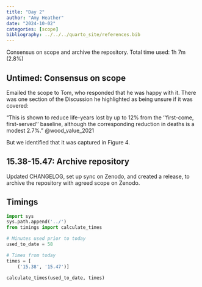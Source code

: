 ```yaml
---
title: "Day 2"
author: "Amy Heather"
date: "2024-10-02"
categories: [scope]
bibliography: ../../../quarto_site/references.bib
---
```


::: {.callout-note}

Consensus on scope and archive the repository. Total time used: 1h 7m (2.8%)

:::

## Untimed: Consensus on scope

Emailed the scope to Tom, who responded that he was happy with it. There was one section of the Discussion he highlighted as being unsure if it was covered:

"This is shown to reduce life-years lost by up to 12% from the ‘‘first-come, first-served’’ baseline, although the corresponding reduction in deaths is a modest 2.7%." @wood_value_2021

But we identified that it was captured in Figure 4.

## 15.38-15.47: Archive repository

Updated CHANGELOG, set up sync on Zenodo, and created a release, to archive the repository with agreed scope on Zenodo.

## Timings

```python
import sys
sys.path.append('../')
from timings import calculate_times

# Minutes used prior to today
used_to_date = 58

# Times from today
times = [
    ('15.38', '15.47')]

calculate_times(used_to_date, times)
```